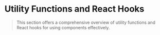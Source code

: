 # Utility Functions and React Hooks

> This section offers a comprehensive overview of utility functions and React hooks for using components effectively.
